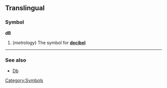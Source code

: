 ==Translingual==
===Symbol===
'''dB'''
#(''metrology'') The symbol for '''[[decibel]]'''

----
===See also===
*[[Db]]
[[Category:Symbols]]
